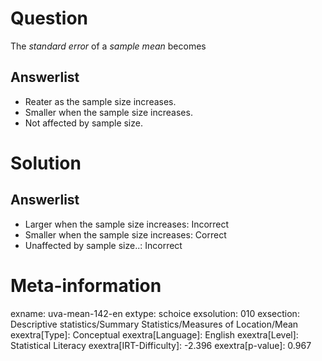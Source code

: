 Question
========

The *standard error* of a *sample mean* becomes

Answerlist
----------

* Reater as the sample size increases.
* Smaller when the sample size increases.
* Not affected by sample size.

Solution
========

Answerlist
----------

* Larger when the sample size increases: Incorrect
* Smaller when the sample size increases: Correct
* Unaffected by sample size..: Incorrect

Meta-information
================
exname: uva-mean-142-en
extype: schoice
exsolution: 010
exsection: Descriptive statistics/Summary Statistics/Measures of Location/Mean
exextra[Type]: Conceptual
exextra[Language]: English
exextra[Level]: Statistical Literacy
exextra[IRT-Difficulty]: -2.396
exextra[p-value]: 0.967

